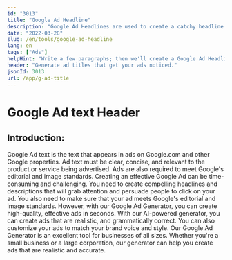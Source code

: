 ```yaml
---
id: "3013"
title: "Google Ad Headline"
description: "Google Ad Headlines are used to create a catchy headline for your Google Ad."
date: "2022-03-28"
slug: /en/tools/google-ad-headline
lang: en
tags: ["Ads"]
helpHint: "Write a few paragraphs; then we'll create a Google Ad Headline for the given text."
header: "Generate ad titles that get your ads noticed."
jsonId: 3013
url: /app/g-ad-title
---
```


# Google Ad text Header

## Introduction:

Google Ad text is the text that appears in ads on Google.com and other Google properties. Ad text must be clear, concise, and relevant to the product or service being advertised. Ads are also required to meet Google's editorial and image standards. Creating an effective Google Ad can be time-consuming and challenging. You need to create compelling headlines and descriptions that will grab attention and persuade people to click on your ad. You also need to make sure that your ad meets Google's editorial and image standards. However, with our Google Ad Generator, you can create high-quality, effective ads in seconds. With our AI-powered generator, you can create ads that are realistic, and grammatically correct. You can also customize your ads to match your brand voice and style. Our Google Ad Generator is an excellent tool for businesses of all sizes. Whether you're a small business or a large corporation, our generator can help you create ads that are realistic and accurate.
